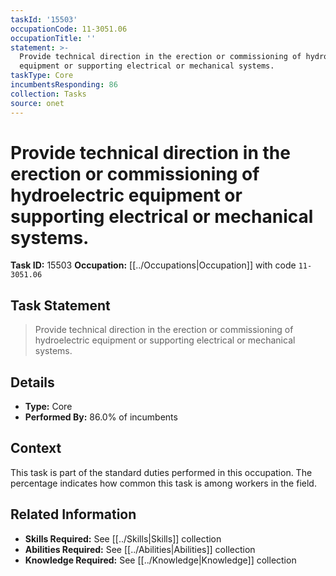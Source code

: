 ```yaml
---
taskId: '15503'
occupationCode: 11-3051.06
occupationTitle: ''
statement: >-
  Provide technical direction in the erection or commissioning of hydroelectric
  equipment or supporting electrical or mechanical systems.
taskType: Core
incumbentsResponding: 86
collection: Tasks
source: onet
---
```

# Provide technical direction in the erection or commissioning of hydroelectric equipment or supporting electrical or mechanical systems.

**Task ID:** 15503
**Occupation:** [[../Occupations|Occupation]] with code `11-3051.06`

## Task Statement

> Provide technical direction in the erection or commissioning of hydroelectric equipment or supporting electrical or mechanical systems.

## Details

- **Type:** Core
- **Performed By:** 86.0% of incumbents

## Context

This task is part of the standard duties performed in this occupation. The percentage indicates how common this task is among workers in the field.

## Related Information

- **Skills Required:** See [[../Skills|Skills]] collection
- **Abilities Required:** See [[../Abilities|Abilities]] collection
- **Knowledge Required:** See [[../Knowledge|Knowledge]] collection
